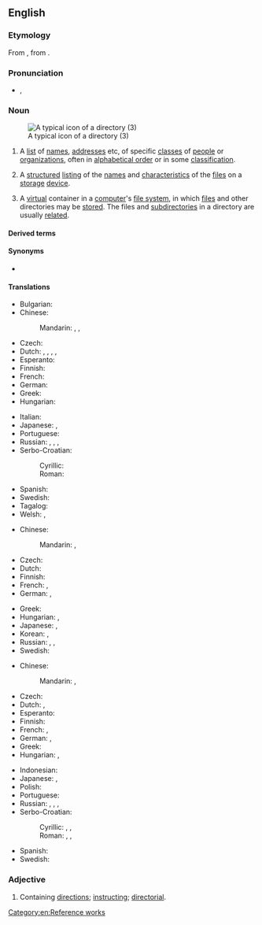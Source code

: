 ==English==
{{wikipedia}}

===Etymology===
From {{etyl|enm|en}} {{m|enm|directorie}}, from {{etyl|ML.|en}} {{m|la|directorium}}.

===Pronunciation===
* {{a|UK}} {{IPA|/dɪˈɹɛktəɹi/|lang=en}}, {{IPA|/daɪˈɹɛktəɹi/|lang=en}}

===Noun===
{{en-noun|directories}}
[[File:38254-new folder-3.svg|thumbnail|A typical icon of a directory (3)]]

# A [[list]] of [[name]]s, [[address]]es etc, of specific [[class]]es of [[people]] or [[organization]]s, often in [[alphabetical order]] or in some [[classification]].
# {{lb|en|computing}} A [[structured]] [[listing]] of the [[name]]s and [[characteristic]]s of the [[file]]s on a [[storage]] [[device]].
# {{lb|en|computing}} A [[virtual]] container in a [[computer]]'s [[file system]], in which [[file]]s and other directories may be [[store]]d. The files and [[subdirectory|subdirectories]] in a directory are usually [[related]].

====Derived terms====
{{der3|directory service|directoryless|ex-directory|home directory|multidirectory|nondirectory|pseudodirectory|subdirectory|telephone directory|lang=en}}

====Synonyms====
* {{sense|structured listing}} {{l|en|folder}}

====Translations====
{{trans-top|list of names, addresses etc.}}
* Bulgarian: {{t+|bg|указател|m|tr=ukazátel}}
* Chinese:
*: Mandarin: {{t+|cmn|名錄|sc=Hani}}, {{t+|cmn|名录|tr=mínglù|sc=Hani}}, {{t+|cmn|簿|tr=bù|sc=Hani}}
* Czech: {{t|cs|adresář|m}}
* Dutch: {{qualifier|usually with an adjective to distinguish it from a tourist guide}} {{t+|nl|gids|m}}, {{t+|nl|repertorium|n}}, {{t+|nl|telefoongids}}, {{t|nl|Gouden gids}}, {{t|nl|Witte gids}}
* Esperanto: {{t|eo|telefonlibro}}
* Finnish: {{t+|fi|hakemisto}}
* French: {{t+|fr|annuaire}}
* German: {{t+|de|Verzeichnis|n}}
* Greek: {{t+|el|κατάλογος|m}}
* Hungarian: {{t+|hu|címtár}}
{{trans-mid}}
* Italian: {{t|it|elenco telefonico}}
* Japanese: {{t|ja|一覧|tr=いちらん, ichiran}}, {{t|ja|名鑑|tr=めいかん, meikan|sc=Jpan}}
* Portuguese: {{t+|pt|diretório}}
* Russian: {{t+|ru|указа́тель|m}}, {{t+|ru|пе́речень|m}}, {{t+|ru|катало́г|m}}, {{t+|ru|спра́вочник|m}}
* Serbo-Croatian:
*: Cyrillic: {{t|sh|и̏менӣк|m|sc=Cyrl}}
*: Roman: {{t|sh|ȉmenīk|m}}
* Spanish: {{t+|es|directorio|m}}
* Swedish: {{t+|sv|katalog|c}}
* Tagalog: {{t|tl|talahanapan}}
* Welsh: {{t|cy|cyfarwyddiadur|m}}, {{t|cy|cyfeiriadur|m}}
{{trans-bottom}}

{{trans-top|structured listing of files}}
* Chinese:
*: Mandarin: {{t+|cmn|目錄|sc=Hani}}, {{t+|cmn|目录|tr=mùlù|sc=Hani}}
* Czech: {{t|cs|adresář|m}}
* Dutch: {{t+|nl|lijst|f}}
* Finnish: {{t+|fi|hakemisto}}
* French: {{t+|fr|dossier|m}}, {{t+|fr|répertoire|m}}
* German: {{t+|de|Verzeichnis|n}}, {{t+|de|Ordner|m}}
{{trans-mid}}
* Greek: {{t+|el|κατάλογος|m}}
* Hungarian: {{t|hu|könyvtárlista}}, {{t|hu|mappalista}}
* Japanese: {{t+|ja|ディレクトリ|tr=direkutori}}, {{t+|ja|フォルダ|tr=foruda}}
* Korean: {{t+|ko|디렉토리|sc=Kore}}, {{t|ko|폴더|sc=Kore}}
* Russian: {{t+|ru|катало́г|m}}, {{t+|ru|па́пка|f}}, {{t+|ru|директо́рия|f}}
* Swedish: {{t+|sv|katalog|c}}
{{trans-bottom}}

{{trans-top|simulated folder}}
* Chinese:
*: Mandarin: {{t+|cmn|目錄|sc=Hani}}, {{t+|cmn|目录|tr=mùlù|sc=Hani}}
* Czech: {{t|cs|adresář|m}}
* Dutch: {{t+|nl|folder|m}}, {{t+|nl|map|f}}
* Esperanto: {{t|eo|dosierujo}}
* Finnish: {{t+|fi|kansio}}
* French: {{t+|fr|dossier|m}}, {{t+|fr|répertoire|m}}
* German: {{t+|de|Verzeichnis|n}}, {{t+|de|Ordner|m}}
* Greek: {{t+|el|κατάλογος|m}}
* Hungarian: {{t+|hu|könyvtár}}, {{t+|hu|mappa}}
{{trans-mid}}
* Indonesian: {{t|id|direktori}}
* Japanese: {{t+|ja|ディレクトリ|tr=direkutori}}, {{t+|ja|フォルダ|tr=foruda}}
* Polish: {{t+|pl|katalog|m}}
* Portuguese: {{t+|pt|diretório}}
* Russian: {{t+|ru|катало́г|m}}, {{t+|ru|па́пка|f}}, {{t+|ru|директо́рия|f}}, {{t+|ru|фо́лдер|m|tr=fóldɛr}}
* Serbo-Croatian:
*: Cyrillic: {{t|sh|дирѐкто̄ријум|n|sc=Cyrl}}, {{t|sh|дирѐкто̄риј|m|sc=Cyrl}}, {{t|sh|ката̀лог|m|sc=Cyrl}}
*: Roman: {{t|sh|dirèktōrijum|n}}, {{t|sh|dirèktōrij|m}}, {{t+|sh|katàlog|m}}
* Spanish: {{t+|es|directorio}}
* Swedish: {{t+|sv|mapp|c}}
{{trans-bottom}}

===Adjective===
{{en-adj|-}}

# Containing [[direction]]s; [[instruct]]ing; [[directorial]].

[[Category:en:Reference works]]